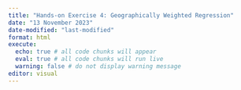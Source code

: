 ```yaml
---
title: "Hands-on Exercise 4: Geographically Weighted Regression"
date: "13 November 2023"
date-modified: "last-modified"
format: html
execute: 
  echo: true # all code chunks will appear
  eval: true # all code chunks will run live
  warning: false # do not display warning message
editor: visual
---
```

